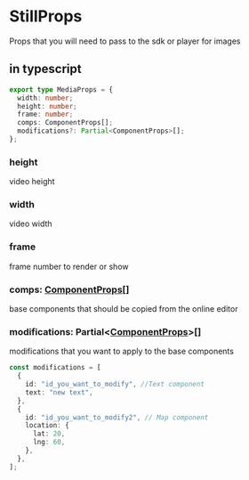 # StillProps

Props that you will need to pass to the sdk or player for images

## in typescript

```ts
export type MediaProps = {
  width: number;
  height: number;
  frame: number;
  comps: ComponentProps[];
  modifications?: Partial<ComponentProps>[];
};
```

### height

video height

### width

video width

### frame

frame number to render or show

### comps: [ComponentProps](/docs/types/component-props)[]

base components that should be copied from the online editor

### modifications: Partial&lt;[ComponentProps](/docs/types/component-props)&gt;[]

modifications that you want to apply to the base components

```ts
const modifications = [
  {
    id: "id_you_want_to_modify", //Text component
    text: "new text",
  },
  {
    id: "id_you_want_to_modify2", // Map component
    location: {
      lat: 20,
      lng: 60,
    },
  },
];
```
